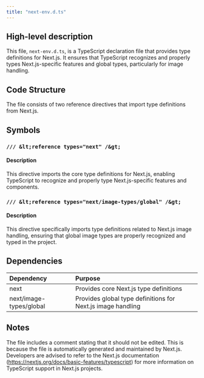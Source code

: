 ```yaml
---
title: "next-env.d.ts"
---
```


## High-level description

This file, `next-env.d.ts`, is a TypeScript declaration file that provides type definitions for Next.js. It ensures that TypeScript recognizes and properly types Next.js-specific features and global types, particularly for image handling.

## Code Structure

The file consists of two reference directives that import type definitions from Next.js.

## Symbols

### `/// &lt;reference types="next" /&gt;`
#### Description
This directive imports the core type definitions for Next.js, enabling TypeScript to recognize and properly type Next.js-specific features and components.

### `/// &lt;reference types="next/image-types/global" /&gt;`
#### Description
This directive specifically imports type definitions related to Next.js image handling, ensuring that global image types are properly recognized and typed in the project.

## Dependencies
| Dependency | Purpose |
|:-----------|:--------|
| next | Provides core Next.js type definitions |
| next/image-types/global | Provides global type definitions for Next.js image handling |

## Notes

The file includes a comment stating that it should not be edited. This is because the file is automatically generated and maintained by Next.js. Developers are advised to refer to the Next.js documentation (https://nextjs.org/docs/basic-features/typescript) for more information on TypeScript support in Next.js projects.